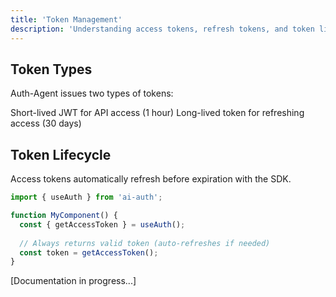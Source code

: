 ```yaml
---
title: 'Token Management'
description: 'Understanding access tokens, refresh tokens, and token lifecycle'
---
```


## Token Types

Auth-Agent issues two types of tokens:

<CardGroup cols={2}>
  <Card title="Access Token" icon="key">
    Short-lived JWT for API access (1 hour)
  </Card>
  <Card title="Refresh Token" icon="arrows-rotate">
    Long-lived token for refreshing access (30 days)
  </Card>
</CardGroup>

## Token Lifecycle

Access tokens automatically refresh before expiration with the SDK.

```typescript
import { useAuth } from 'ai-auth';

function MyComponent() {
  const { getAccessToken } = useAuth();
  
  // Always returns valid token (auto-refreshes if needed)
  const token = getAccessToken();
}
```

[Documentation in progress...]
